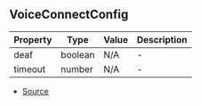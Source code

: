 ## VoiceConnectConfig


| Property | Type | Value | Description |
| ----------- | ----------- | ----------- | ----------- |
| deaf | boolean | N/A | - |
| timeout | number | N/A | - |


- [Source](https://github.com/Androz2091/discord-player/blob/827d536/packages/discord-player/src/Structures/GuildQueue.ts#L45)